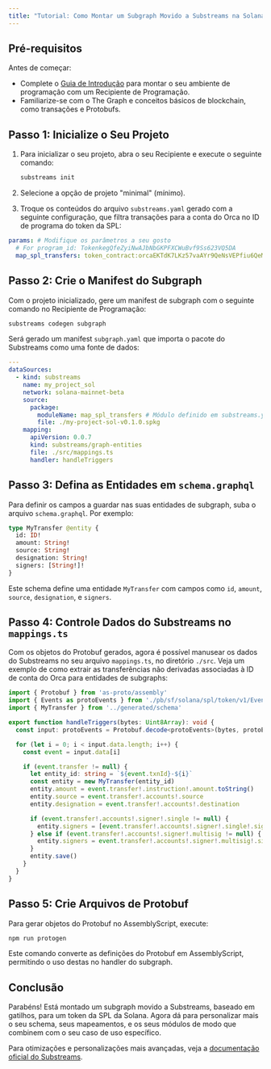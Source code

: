 ```yaml
---
title: "Tutorial: Como Montar um Subgraph Movido a Substreams na Solana"
---
```


## Pré-requisitos

Antes de começar:

- Complete o [Guia de Introdução](https://github.com/streamingfast/substreams-starter) para montar o seu ambiente de programação com um Recipiente de Programação.
- Familiarize-se com o The Graph e conceitos básicos de blockchain, como transações e Protobufs.

## Passo 1: Inicialize o Seu Projeto

<VideoEmbed youtube="RmKi-Nq9E_A" />

1. Para inicializar o seu projeto, abra o seu Recipiente e execute o seguinte comando:

   ```bash
   substreams init
   ```

2. Selecione a opção de projeto "minimal" (mínimo).

3. Troque os conteúdos do arquivo `substreams.yaml` gerado com a seguinte configuração, que filtra transações para a conta do Orca no ID de programa do token da SPL:

```yaml
params: # Modifique os parâmetros a seu gosto
  # For program_id: TokenkegQfeZyiNwAJbNbGKPFXCWuBvf9Ss623VQ5DA
  map_spl_transfers: token_contract:orcaEKTdK7LKz57vaAYr9QeNsVEPfiu6QeMU1kektZE
```

## Passo 2: Crie o Manifest do Subgraph

Com o projeto inicializado, gere um manifest de subgraph com o seguinte comando no Recipiente de Programação:

```bash
substreams codegen subgraph
```

Será gerado um manifest `subgraph.yaml` que importa o pacote do Substreams como uma fonte de dados:

```yaml
---
dataSources:
  - kind: substreams
    name: my_project_sol
    network: solana-mainnet-beta
    source:
      package:
        moduleName: map_spl_transfers # Módulo definido em substreams.yaml
        file: ./my-project-sol-v0.1.0.spkg
    mapping:
      apiVersion: 0.0.7
      kind: substreams/graph-entities
      file: ./src/mappings.ts
      handler: handleTriggers
```

## Passo 3: Defina as Entidades em `schema.graphql`

Para definir os campos a guardar nas suas entidades de subgraph, suba o arquivo `schema.graphql`. Por exemplo:

```graphql
type MyTransfer @entity {
  id: ID!
  amount: String!
  source: String!
  designation: String!
  signers: [String!]!
}
```

Este schema define uma entidade `MyTransfer` com campos como `id`, `amount`, `source`, `designation`, e `signers`.

## Passo 4: Controle Dados do Substreams no `mappings.ts`

Com os objetos do Protobuf gerados, agora é possível manusear os dados do Substreams no seu arquivo `mappings.ts`, no diretório `./src`. Veja um exemplo de como extrair as transferências não derivadas associadas à ID de conta do Orca para entidades de subgraphs:

```ts
import { Protobuf } from 'as-proto/assembly'
import { Events as protoEvents } from './pb/sf/solana/spl/token/v1/Events'
import { MyTransfer } from '../generated/schema'

export function handleTriggers(bytes: Uint8Array): void {
  const input: protoEvents = Protobuf.decode<protoEvents>(bytes, protoEvents.decode)

  for (let i = 0; i < input.data.length; i++) {
    const event = input.data[i]

    if (event.transfer != null) {
      let entity_id: string = `${event.txnId}-${i}`
      const entity = new MyTransfer(entity_id)
      entity.amount = event.transfer!.instruction!.amount.toString()
      entity.source = event.transfer!.accounts!.source
      entity.designation = event.transfer!.accounts!.destination

      if (event.transfer!.accounts!.signer!.single != null) {
        entity.signers = [event.transfer!.accounts!.signer!.single!.signer]
      } else if (event.transfer!.accounts!.signer!.multisig != null) {
        entity.signers = event.transfer!.accounts!.signer!.multisig!.signers
      }
      entity.save()
    }
  }
}
```

## Passo 5: Crie Arquivos de Protobuf

Para gerar objetos do Protobuf no AssemblyScript, execute:

```bash
npm run protogen
```

Este comando converte as definições do Protobuf em AssemblyScript, permitindo o uso destas no handler do subgraph.

## Conclusão

Parabéns! Está montado um subgraph movido a Substreams, baseado em gatilhos, para um token da SPL da Solana. Agora dá para personalizar mais o seu schema, seus mapeamentos, e os seus módulos de modo que combinem com o seu caso de uso específico.

Para otimizações e personalizações mais avançadas, veja a [documentação oficial do Substreams](https://substreams.streamingfast.io/tutorials/solana).
